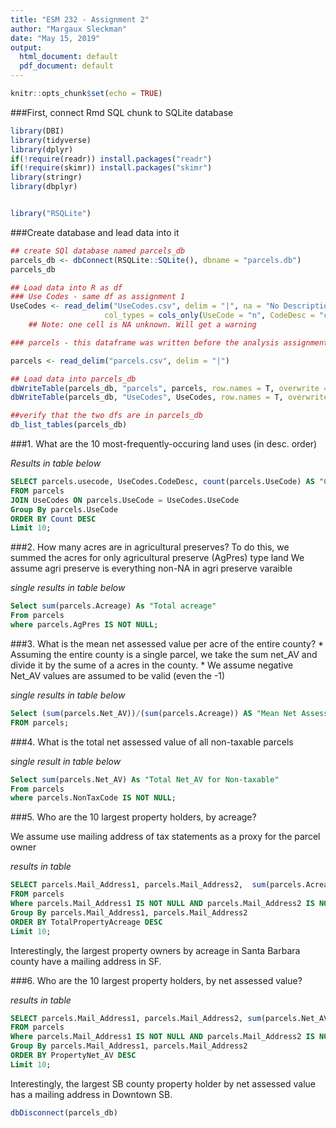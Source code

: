 ```yaml
---
title: "ESM 232 - Assignment 2"
author: "Margaux Sleckman"
date: "May 15, 2019"
output:
  html_document: default
  pdf_document: default
---
```


```r

knitr::opts_chunk$set(echo = TRUE)

```



###First, connect Rmd SQL chunk to SQLite database

```r

library(DBI)
library(tidyverse)
library(dplyr)
if(!require(readr)) install.packages("readr")
if(!require(skimr)) install.packages("skimr")
library(stringr)
library(dbplyr)


library("RSQLite")

```


###Create database and lead data into it

```r

## create SQl database named parcels_db 
parcels_db <- dbConnect(RSQLite::SQLite(), dbname = "parcels.db")
parcels_db

## Load data into R as df
### Use Codes - same df as assignment 1
UseCodes <- read_delim("UseCodes.csv", delim = "|", na = "No Description Available",
                     col_types = cols_only(UseCode = "n", CodeDesc = "c"))
    ## Note: one cell is NA unknown. Will get a warning

### parcels - this dataframe was written before the analysis assignment 1 (column selection and coltype definition are est. in assignment 1) 

parcels <- read_delim("parcels.csv", delim = "|")

## Load data into parcels_db
dbWriteTable(parcels_db, "parcels", parcels, row.names = T, overwrite = T)
dbWriteTable(parcels_db, "UseCodes", UseCodes, row.names = T, overwrite = T)

##verify that the two dfs are in parcels_db
db_list_tables(parcels_db)

```


###1. What are the 10 most-frequently-occuring land uses (in desc. order)

*Results in table below*
```sql

SELECT parcels.usecode, UseCodes.CodeDesc, count(parcels.UseCode) AS "Count"
FROM parcels 
JOIN UseCodes ON parcels.UseCode = UseCodes.UseCode
Group By parcels.UseCode
ORDER BY Count DESC
Limit 10;


```


###2. How many acres are in agricultural preserves?
  To do this, we summed the acres for only agricultural preserve (AgPres) type land 
  We assume agri preserve is everything non-NA in agri preserve varaible
  
*single results in table below*

```sql

Select sum(parcels.Acreage) As "Total acreage" 
From parcels
where parcels.AgPres IS NOT NULL;


```


###3. What is the mean net assessed value per acre of the entire county?
* Assuming the entire county is a single parcel, we take the sum net_AV and divide it by the sume of a acres in the county. 
* We assume negative Net_AV values are assumed to be valid (even the -1) 

*single results in table below*

```sql

Select (sum(parcels.Net_AV))/(sum(parcels.Acreage)) AS "Mean Net Assessed Value"
FROM parcels;


```


###4. What is the total net assessed value of all non-taxable parcels

*single result in table below*
```sql

Select sum(parcels.Net_AV) As "Total Net_AV for Non-taxable" 
From parcels
where parcels.NonTaxCode IS NOT NULL;


```


###5. Who are the 10 largest property holders, by acreage?

We assume use mailing address of tax statements as a proxy for the parcel owner

*results in table*

```sql


SELECT parcels.Mail_Address1, parcels.Mail_Address2,  sum(parcels.Acreage) AS "TotalPropertyAcreage"
FROM parcels 
Where parcels.Mail_Address1 IS NOT NULL AND parcels.Mail_Address2 IS NOT NULL AND parcels.Acreage IS NOT NULL
Group By parcels.Mail_Address1, parcels.Mail_Address2
ORDER BY TotalPropertyAcreage DESC
Limit 10;

```
 
Interestingly, the largest property owners by acreage in Santa Barbara county have a mailing address in SF.


###6. Who are the 10 largest property holders, by net assessed value?

*results in table*

```sql

SELECT parcels.Mail_Address1, parcels.Mail_Address2, sum(parcels.Net_AV) AS "PropertyNet_AV"
FROM parcels 
Where parcels.Mail_Address1 IS NOT NULL AND parcels.Mail_Address2 IS NOT NULL AND parcels.Net_AV IS NOT NULL
Group By parcels.Mail_Address1, parcels.Mail_Address2
ORDER BY PropertyNet_AV DESC
Limit 10;

```

Interestingly, the largest SB county property holder by net assessed value has a mailing address in Downtown SB.

```r

dbDisconnect(parcels_db)

```
